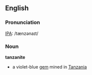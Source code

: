 ==English==
===Pronunciation===
[[IPA]]: /tænzənaɪt/
===Noun===
'''tanzanite'''
*a violet-blue [[gem]] mined in [[Tanzania]]